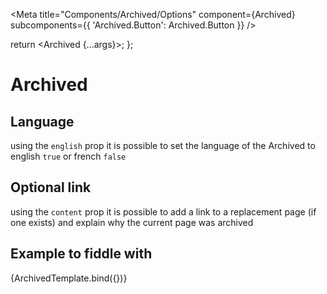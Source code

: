 

<Meta
  title="Components/Archived/Options"
  component={Archived}
  subcomponents={{ 'Archived.Button': Archived.Button }}
/>

  return <Archived {...args}></Archived>;
};

# Archived

## Language

using the `english` prop it is possible to set the language of the Archived to english `true` or french `false`

## Optional link

using the `content` prop it is possible to add a link to a replacement page (if one exists) and explain why the current page was archived

## Example to fiddle with

<Canvas>
  <Story
    name="Default"
    args={{ english: true, content: 'This is the content' }}
  >
    {ArchivedTemplate.bind({})}
  </Story>
</Canvas>

